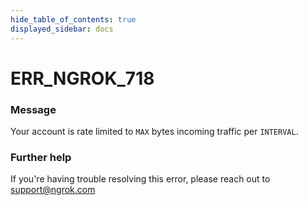 ```yaml
---
hide_table_of_contents: true
displayed_sidebar: docs
---
```



# ERR_NGROK_718

### Message

Your account is rate limited to `MAX` bytes incoming traffic per `INTERVAL`.

### Further help

If you're having trouble resolving this error, please reach out to [support@ngrok.com](mailto:support@ngrok.com?subject=Help%20with%20ERR_NGROK_718)

<ErrorDetails error="err_ngrok_718" />
